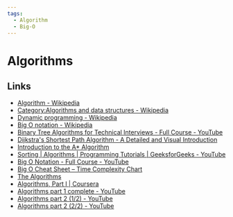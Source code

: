 ```yaml
---
tags:
  - Algorithm
  - Big-O
---
```


# Algorithms

## Links

- [Algorithm - Wikipedia](https://en.wikipedia.org/wiki/Algorithm)
- [Category:Algorithms and data structures - Wikipedia](https://en.wikipedia.org/wiki/Category:Algorithms_and_data_structures)
- [Dynamic programming - Wikipedia](https://en.wikipedia.org/wiki/Dynamic_programming)
- [Big O notation - Wikipedia](https://en.wikipedia.org/wiki/Big_O_notation)
- [Binary Tree Algorithms for Technical Interviews - Full Course - YouTube](https://www.youtube.com/watch?v=fAAZixBzIAI)
- [Dijkstra's Shortest Path Algorithm - A Detailed and Visual Introduction](https://www.freecodecamp.org/news/dijkstras-shortest-path-algorithm-visual-introduction/)
- [Introduction to the A\* Algorithm](https://www.redblobgames.com/pathfinding/a-star/introduction.html)
- [Sorting | Algorithms | Programming Tutorials | GeeksforGeeks - YouTube](https://www.youtube.com/playlist?list=PLqM7alHXFySHrGIxeBOo4-mKO4H8j2knW)
- [Big O Notation - Full Course - YouTube](https://www.youtube.com/watch?v=Mo4vesaut8g)
- [Big O Cheat Sheet – Time Complexity Chart](https://www.freecodecamp.org/news/big-o-cheat-sheet-time-complexity-chart/)
- [The Algorithms](https://the-algorithms.com/)
- [Algorithms, Part I | Coursera](https://www.coursera.org/learn/algorithms-part1)
- [Algorithms part 1 complete - YouTube](https://www.youtube.com/watch?v=9diDWV-fOnE)
- [Algorithms part 2 (1/2) - YouTube](https://www.youtube.com/watch?v=0qF7tPSQdCg)
- [Algorithms part 2 (2/2) - YouTube](https://www.youtube.com/watch?v=6TW3JSVEJQE)
